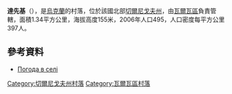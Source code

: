 {{coord|50|22|44|N|32|43|52|E|scale:100000|display=title}}

'''達先基'''（{{lang-uk|Дащенки}}），是[[烏克蘭|烏克蘭]]的村落，位於該國北部[[切爾尼戈夫州|切爾尼戈夫州]]，由[[瓦爾瓦區|瓦爾瓦區]]負責管轄，面積1.34平方公里，海拔高度155米，2006年人口495，人口密度每平方公里397人。

==參考資料==
*[http://weather.in.ua/ua/chernigovskaja/6422 Погода в селі ]

[[Category:切爾尼戈夫州村落|Category:切爾尼戈夫州村落]]
[[Category:瓦爾瓦區村落|Category:瓦爾瓦區村落]]


{{Chernihiv-geo-stub}}